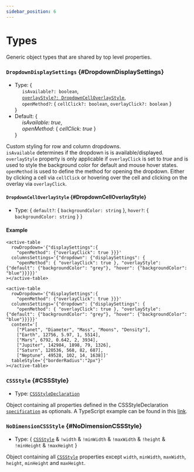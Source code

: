 ```yaml
---
sidebar_position: 6
---
```


# Types

Generic object types that are shared by top level properties.

### `DropdownDisplaySettings` {#DropdownDisplaySettings}

- Type: {<br />
  &nbsp;&nbsp;&nbsp;&nbsp; `isAvailable?: boolean`, <br />
  &nbsp;&nbsp;&nbsp;&nbsp; [`overlayStyle?: DropdownCellOverlayStyle`](#DropdownCellOverlayStyle), <br />
  &nbsp;&nbsp;&nbsp;&nbsp; `openMethod?`: { `cellClick?: boolean`, `overlayClick?: boolean` } <br />
  }
- Default: {<br />
  &nbsp;&nbsp;&nbsp;&nbsp; _isAvailable: true_, <br />
  &nbsp;&nbsp;&nbsp;&nbsp; _openMethod_: { _cellClick: true_ } <br />
  }

Custom styling for row and column dropdowns. <br />
`isAvailable` determines if the dropdown is is available/displayed. <br />
`overlayStyle` property is only applicable if `overlayClick` is set to _true_ and is used to style the background color
for default and mouse hover states.<br />
`openMethod` is used to define the method for opening the dropdown. Either by clicking a cell via `cellClick` or hovering over the cell
and clicking on the overlay via `overlayClick`.

#### `DropdownCellOverlayStyle` {#DropdownCellOverlayStyle}

- Type: { `default?`: { `backgroundColor: string` }, `hover?`: { `backgroundColor: string` } }

#### Example


<TableContainer>
  <active-table
    rowDropdown='{"displaySettings":{
      "openMethod": {"overlayClick": true }}}'
    columnsSettings='{"dropdown": {"displaySettings": {
      "openMethod": { "overlayClick": true }, "overlayStyle": {"default": {"backgroundColor": "grey"}, "hover": {"backgroundColor": "blue"}}}}}'
    content='[
      ["Planet", "Diameter", "Mass", "Moons", "Density"],
      ["Earth", 12756, 5.97, 1, 5514],
      ["Mars", 6792, 0.642, 2, 3934],
      ["Jupiter", 142984, 1898, 79, 1326],
      ["Saturn", 120536, 568, 82, 687],
      ["Neptune", 49528, 102, 14, 1638]]'
    tableStyle='{"width":"100%", "boxShadow": "rgb(172 172 172 / 17%) 0px 0.5px 1px 0px", "borderRadius":"2px"}'
  ></active-table>
</TableContainer>

<Tabs>
<TabItem value="js" label="Sample">

```text
<active-table
  rowDropdown='{"displaySettings":{
    "openMethod": {"overlayClick": true }}}'
  columnsSettings='{"dropdown": {"displaySettings": {
    "openMethod": { "overlayClick": true }, "overlayStyle": {"default": {"backgroundColor": "grey"}, "hover": {"backgroundColor": "blue"}}}}}'
></active-table>
```

</TabItem>
<TabItem value="py" label="Full code">

```text
<active-table
  rowDropdown='{"displaySettings":{
    "openMethod": {"overlayClick": true }}}'
  columnsSettings='{"dropdown": {"displaySettings": {
    "openMethod": { "overlayClick": true }, "overlayStyle": {"default": {"backgroundColor": "grey"}, "hover": {"backgroundColor": "blue"}}}}}'
  content='[
    ["Planet", "Diameter", "Mass", "Moons", "Density"],
    ["Earth", 12756, 5.97, 1, 5514],
    ["Mars", 6792, 0.642, 2, 3934],
    ["Jupiter", 142984, 1898, 79, 1326],
    ["Saturn", 120536, 568, 82, 687],
    ["Neptune", 49528, 102, 14, 1638]]'
  tableStyle='{"borderRadius":"2px"}'
></active-table>
```

</TabItem>
</Tabs>

<LineBreak></LineBreak>

### `CSSStyle` {#CSSStyle}

- Type: [`CSSStyleDeclaration`](https://webplatform.github.io/docs/css/cssom/CSSStyleDeclaration/CSSStyleDeclaration/)

Object containing all properties defined in the CSSStyleDeclaration [`specification`](https://webplatform.github.io/docs/css/cssom/CSSStyleDeclaration/CSSStyleDeclaration/)
as optionals. A TypeScript example can be found in this [link](https://github.com/microsoft/TypeScript-DOM-lib-generator/blob/bf671e99615b06404db7a89fa9ae05bf14a8e47c/baselines/dom.generated.d.ts#L2737).

### `NoDimensionCSSStyle` {#NoDimensionCSSStyle}

- Type: { [`CSSStyle`](#CSSStyle) & `!width` & `!minWidth` & `!maxWidth` & `!height` & `!minHeight` & `!maxHeight` }

Object containing all [`CSSStyle`](#CSSStyle) properties except `width`, `minWidth`, `maxWidth`, `height`, `minHeight` and `maxHeight`.
